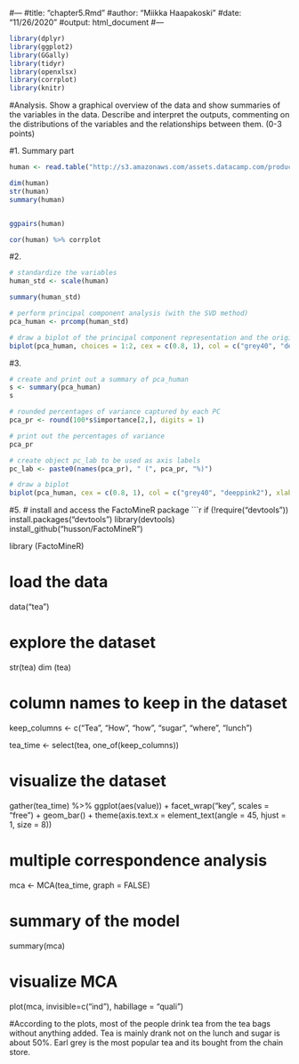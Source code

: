 #---
#title: "chapter5.Rmd"
#author: "Miikka Haapakoski"
#date: "11/26/2020"
#output: html_document
#---
```{r}
library(dplyr)
library(ggplot2)
library(GGally)
library(tidyr)
library(openxlsx)
library(corrplot)
library(knitr)
```

#Analysis. Show a graphical overview of the data and show summaries of the variables in the data. Describe and interpret the outputs, commenting on the distributions of the variables and the relationships between them. (0-3 points)


#1. Summary part 
```{r}
human <- read.table("http://s3.amazonaws.com/assets.datacamp.com/production/course_2218/datasets/human2.txt", sep=",", header=TRUE)

dim(human)
str(human)
summary(human)


ggpairs(human)

cor(human) %>% corrplot
```

#2. 
```{r}
# standardize the variables
human_std <- scale(human)

summary(human_std)

# perform principal component analysis (with the SVD method)
pca_human <- prcomp(human_std)

# draw a biplot of the principal component representation and the original variables
biplot(pca_human, choices = 1:2, cex = c(0.8, 1), col = c("grey40", "deeppink2"))
```

#3. 
```{r}
# create and print out a summary of pca_human
s <- summary(pca_human)
s

# rounded percentages of variance captured by each PC
pca_pr <- round(100*s$importance[2,], digits = 1) 

# print out the percentages of variance
pca_pr

# create object pc_lab to be used as axis labels
pc_lab <- paste0(names(pca_pr), " (", pca_pr, "%)")

# draw a biplot
biplot(pca_human, cex = c(0.8, 1), col = c("grey40", "deeppink2"), xlab = pc_lab[1], ylab = pc_lab[2])
```
#5. 
# install and access the FactoMineR package
```{r}
if (!require("devtools")) install.packages("devtools")
library(devtools)
install_github("husson/FactoMineR")

library (FactoMineR)

# load the data
data("tea")

# explore the dataset
str(tea)
dim (tea)

# column names to keep in the dataset
keep_columns <- c("Tea", "How", "how", "sugar", "where", "lunch")

tea_time <- select(tea, one_of(keep_columns))


# visualize the dataset
gather(tea_time) %>% ggplot(aes(value)) + facet_wrap("key", scales = "free") + geom_bar() + theme(axis.text.x = element_text(angle = 45, hjust = 1, size = 8))

# multiple correspondence analysis
mca <- MCA(tea_time, graph = FALSE)

# summary of the model
summary(mca)

# visualize MCA
plot(mca, invisible=c("ind"), habillage = "quali")

#According to the plots, most of the people drink tea from the tea bags without anything added. Tea is mainly drank not on the lunch and sugar is about 50%. Earl grey is the most popular tea and its bought from the chain store. 
